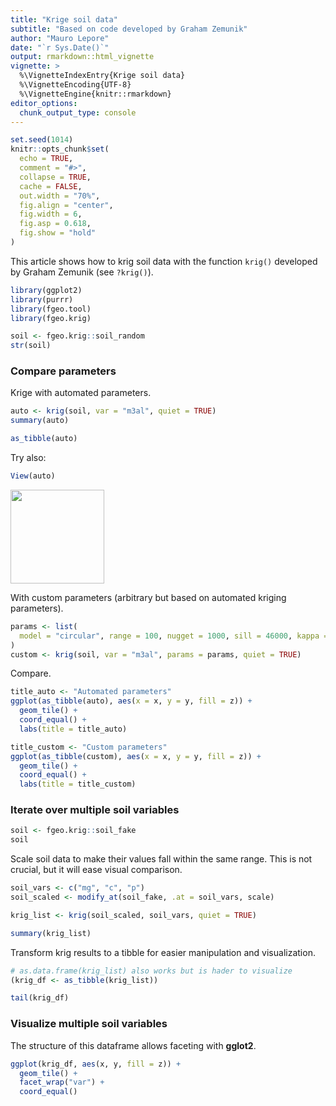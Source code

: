 ```yaml
---
title: "Krige soil data"
subtitle: "Based on code developed by Graham Zemunik"
author: "Mauro Lepore"
date: "`r Sys.Date()`"
output: rmarkdown::html_vignette
vignette: >
  %\VignetteIndexEntry{Krige soil data}
  %\VignetteEncoding{UTF-8}
  %\VignetteEngine{knitr::rmarkdown}
editor_options: 
  chunk_output_type: console
---
```


```r
set.seed(1014)
knitr::opts_chunk$set(
  echo = TRUE,
  comment = "#>",
  collapse = TRUE,
  cache = FALSE,
  out.width = "70%",
  fig.align = "center",
  fig.width = 6,
  fig.asp = 0.618,
  fig.show = "hold"
)
```

This article shows how to krig soil data with the function `krig()` developed by Graham Zemunik (see `?krig()`).

```r
library(ggplot2)
library(purrr)
library(fgeo.tool)
library(fgeo.krig)
```

```r
soil <- fgeo.krig::soil_random
str(soil)
```

### Compare parameters

Krige with automated parameters.

```r
auto <- krig(soil, var = "m3al", quiet = TRUE)
summary(auto)
```

```r
as_tibble(auto)
```

Try also:

```R
View(auto)
```

<img src="https://i.imgur.com/mhOYx6S.png" align="center" height=150 />

With custom parameters (arbitrary but based on automated kriging parameters).

```r
params <- list(
  model = "circular", range = 100, nugget = 1000, sill = 46000, kappa = 0.5
)
custom <- krig(soil, var = "m3al", params = params, quiet = TRUE)
```

Compare.

```r
title_auto <- "Automated parameters"
ggplot(as_tibble(auto), aes(x = x, y = y, fill = z)) +
  geom_tile() + 
  coord_equal() +
  labs(title = title_auto)

title_custom <- "Custom parameters"
ggplot(as_tibble(custom), aes(x = x, y = y, fill = z)) +
  geom_tile() + 
  coord_equal() +
  labs(title = title_custom)
```

### Iterate over multiple soil variables

```r
soil <- fgeo.krig::soil_fake
soil
```

Scale soil data to make their values fall within the same range. This is not crucial, but it will ease visual comparison.

```r
soil_vars <- c("mg", "c", "p")
soil_scaled <- modify_at(soil_fake, .at = soil_vars, scale)

krig_list <- krig(soil_scaled, soil_vars, quiet = TRUE)

summary(krig_list)
```

Transform krig results to a tibble for easier manipulation and visualization.

```r
# as.data.frame(krig_list) also works but is hader to visualize
(krig_df <- as_tibble(krig_list))

tail(krig_df)
```

### Visualize multiple soil variables

The structure of this dataframe allows faceting with __gglot2__.

```r
ggplot(krig_df, aes(x, y, fill = z)) +
  geom_tile() +
  facet_wrap("var") +
  coord_equal()
```
